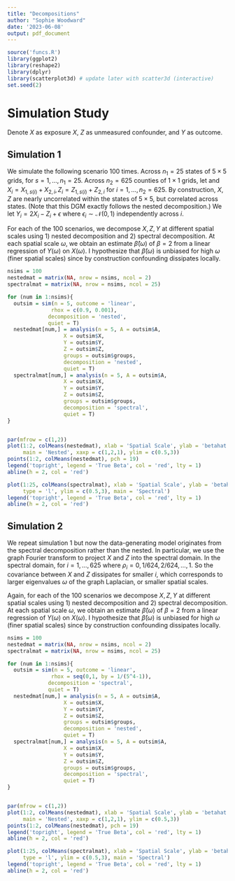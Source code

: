 ```yaml
---
title: "Decompositions"
author: "Sophie Woodward"
date: '2023-06-08'
output: pdf_document
---
```


```r
source('funcs.R')
library(ggplot2)
library(reshape2)
library(dplyr)
library(scatterplot3d) # update later with scatter3d (interactive)
set.seed(2)
```

# Simulation Study
Denote $X$ as exposure $X$, $Z$ as unmeasured confounder, and $Y$ as outcome. 

## Simulation 1
We simulate the following scenario 100 times. Across $n_1 = 25$ states of $5 \times 5$ grids, 
\begin{align*}
X_{1,s} &\sim \text{Exp}(1)\\
Z_{1,s} &\sim 0.9X_2 + \sqrt{1-0.9^2}\text{Exp}(1)
\end{align*}
for $s = 1, \ldots, n_1 = 25$. Across $n_2 = 625$ counties of $1 \times 1$ grids, let 
\begin{align*}
X_{2,i} &\sim \text{Exp}(1)\\
Z_{2,i} &\sim 0.001X_2 + \sqrt{1-0.001^2}\text{Exp}(1)
\end{align*}
and $X_i = X_{1,s(i)} + X_{2,i}, Z_i = Z_{1,s(i)} + Z_{2,i}$ for $i = 1, \ldots, n_2 = 625$. By construction, $X,Z$ are nearly uncorrelated within the states of $5 \times 5$, but correlated across states. (Note that this DGM exactly follows the nested decomposition.) We let $Y_i = 2X_i -Z_i + \epsilon$ where $\epsilon_i \sim \mathcal{N}(0,1)$ independently across $i$.

For each of the 100 scenarios, we decompose $X,Z,Y$ at different spatial scales using 1) nested decomposition and 2) spectral decomposition. At each spatial scale $\omega$, we obtain an estimate $\hat{\beta}(\omega)$ of $\beta =2$ from a linear regression of $Y(\omega)$ on $X(\omega)$. I hypothesize that $\hat{\beta}(\omega)$ is unbiased for high $\omega$ (finer spatial scales) since by construction confounding dissipates locally.

```r
nsims = 100
nestedmat = matrix(NA, nrow = nsims, ncol = 2)
spectralmat = matrix(NA, nrow = nsims, ncol = 25)

for (num in 1:nsims){
  outsim = sim(n = 5, outcome = 'linear', 
              rhox = c(0.9, 0.001),
             decomposition = 'nested', 
             quiet = T)
  nestedmat[num,] = analysis(n = 5, A = outsim$A, 
                  X = outsim$X, 
                  Y = outsim$Y, 
                  Z = outsim$Z, 
                  groups = outsim$groups,
                  decomposition = 'nested', 
                  quiet = T)
  spectralmat[num,] = analysis(n = 5, A = outsim$A, 
                  X = outsim$X, 
                  Y = outsim$Y, 
                  Z = outsim$Z, 
                  groups = outsim$groups,
                  decomposition = 'spectral', 
                  quiet = T)
}


par(mfrow = c(1,2))
plot(1:2, colMeans(nestedmat), xlab = 'Spatial Scale', ylab = 'betahat', pch = 19, type = 'l', 
     main = 'Nested', xaxp = c(1,2,1), ylim = c(0.5,3))
points(1:2, colMeans(nestedmat), pch = 19)
legend('topright', legend = 'True Beta', col = 'red', lty = 1)
abline(h = 2, col = 'red')

plot(1:25, colMeans(spectralmat), xlab = 'Spatial Scale', ylab = 'betahat', pch = 19,
     type = 'l', ylim = c(0.5,3), main = 'Spectral')
legend('topright', legend = 'True Beta', col = 'red', lty = 1)
abline(h = 2, col = 'red')
```

\newpage
## Simulation 2
We repeat simulation 1 but now the data-generating model originates from the spectral decomposition rather than the nested. In particular, we use the graph Fourier transform to project $X$ and $Z$ into the spectral domain. In the spectral domain, 
\begin{align*}
X^*_i &\sim \text{Exp}(1)\\
Z^*_i &\sim \rho_iX_2 + \sqrt{1-\rho_i^2}\text{Exp}(1)
\end{align*}
for $i=1, \ldots, 625$ where $\rho_i = 0, 1/624, 2/624, \ldots, 1$. So the covariance between $X$ and $Z$ dissipates for smaller $i$, which corresponds to larger eigenvalues $\omega$ of the graph Laplacian, or smaller spatial scales. 

Again, for each of the 100 scenarios we decompose $X,Z,Y$ at different spatial scales using 1) nested decomposition and 2) spectral decomposition. At each spatial scale $\omega$, we obtain an estimate $\hat{\beta}(\omega)$ of $\beta =2$ from a linear regression of $Y(\omega)$ on $X(\omega)$. I hypothesize that $\hat{\beta}(\omega)$ is unbiased for high $\omega$ (finer spatial scales) since by construction confounding dissipates locally.

```r
nsims = 100
nestedmat = matrix(NA, nrow = nsims, ncol = 2)
spectralmat = matrix(NA, nrow = nsims, ncol = 25)

for (num in 1:nsims){
  outsim = sim(n = 5, outcome = 'linear', 
              rhox = seq(0,1, by = 1/(5^4-1)),
             decomposition = 'spectral', 
             quiet = T)
  nestedmat[num,] = analysis(n = 5, A = outsim$A, 
                  X = outsim$X, 
                  Y = outsim$Y, 
                  Z = outsim$Z, 
                  groups = outsim$groups,
                  decomposition = 'nested', 
                  quiet = T)
  spectralmat[num,] = analysis(n = 5, A = outsim$A, 
                  X = outsim$X, 
                  Y = outsim$Y, 
                  Z = outsim$Z, 
                  groups = outsim$groups,
                  decomposition = 'spectral', 
                  quiet = T)
}


par(mfrow = c(1,2))
plot(1:2, colMeans(nestedmat), xlab = 'Spatial Scale', ylab = 'betahat', pch = 19, type = 'l', 
     main = 'Nested', xaxp = c(1,2,1), ylim = c(0.5,3))
points(1:2, colMeans(nestedmat), pch = 19)
legend('topright', legend = 'True Beta', col = 'red', lty = 1)
abline(h = 2, col = 'red')

plot(1:25, colMeans(spectralmat), xlab = 'Spatial Scale', ylab = 'betahat', pch = 19,
     type = 'l', ylim = c(0.5,3), main = 'Spectral')
legend('topright', legend = 'True Beta', col = 'red', lty = 1)
abline(h = 2, col = 'red')
```




